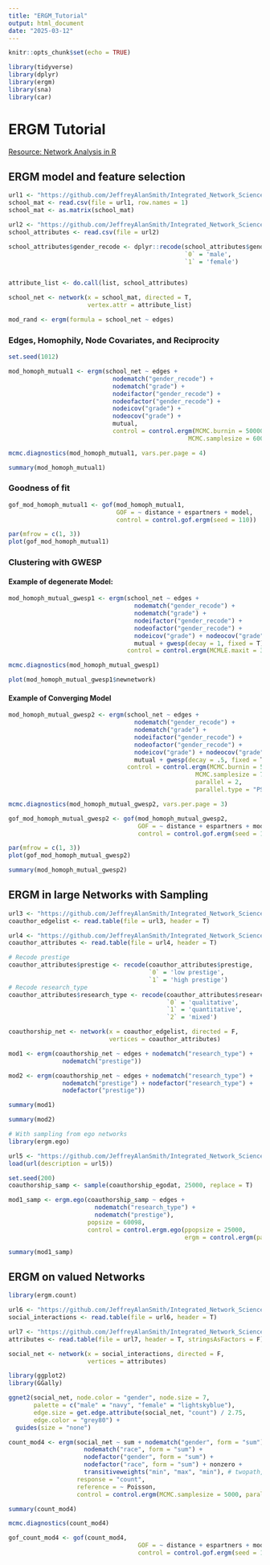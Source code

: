 ```yaml
---
title: "ERGM_Tutorial"
output: html_document
date: "2025-03-12"
---
```


```r
knitr::opts_chunk$set(echo = TRUE)
```

```r
library(tidyverse)
library(dplyr)
library(ergm)
library(sna)
library(car)
```

# ERGM Tutorial

[Resource: Network Analysis in R](https://inarwhal.github.io/NetworkAnalysisR-book/)

## ERGM model and feature selection

```r
url1 <- "https://github.com/JeffreyAlanSmith/Integrated_Network_Science/raw/master/data/example_schoolmat.csv"
school_mat <- read.csv(file = url1, row.names = 1) 
school_mat <- as.matrix(school_mat)

url2 <- "https://github.com/JeffreyAlanSmith/Integrated_Network_Science/raw/master/data/example_schooldata.csv"
school_attributes <- read.csv(file = url2)

school_attributes$gender_recode <- dplyr::recode(school_attributes$gender, 
                                                 `0` = 'male', 
                                                 `1` = 'female')


attribute_list <- do.call(list, school_attributes) 

school_net <- network(x = school_mat, directed = T, 
                      vertex.attr = attribute_list) 

mod_rand <- ergm(formula = school_net ~ edges) 
```

### Edges, Homophily, Node Covariates, and Reciprocity

```r
set.seed(1012)

mod_homoph_mutual1 <- ergm(school_net ~ edges + 
                             nodematch("gender_recode") + 
                             nodematch("grade") + 
                             nodeifactor("gender_recode") + 
                             nodeofactor("gender_recode") + 
                             nodeicov("grade") + 
                             nodeocov("grade") +
                             mutual, 
                             control = control.ergm(MCMC.burnin = 50000,
                                                  MCMC.samplesize = 6000))
```

```r
mcmc.diagnostics(mod_homoph_mutual1, vars.per.page = 4)
```

```r
summary(mod_homoph_mutual1)
```

### Goodness of fit

```r
gof_mod_homoph_mutual1 <- gof(mod_homoph_mutual1, 
                              GOF = ~ distance + espartners + model,
                              control = control.gof.ergm(seed = 110)) 

par(mfrow = c(1, 3)) 
plot(gof_mod_homoph_mutual1)
```

### Clustering with GWESP

#### Example of degenerate Model:

```r
mod_homoph_mutual_gwesp1 <- ergm(school_net ~ edges + 
                                   nodematch("gender_recode") + 
                                   nodematch("grade") + 
                                   nodeifactor("gender_recode") + 
                                   nodeofactor("gender_recode") + 
                                   nodeicov("grade") + nodeocov("grade") + 
                                   mutual + gwesp(decay = 1, fixed = T), 
                                 control = control.ergm(MCMLE.maxit = 3))
```

```r
mcmc.diagnostics(mod_homoph_mutual_gwesp1)

plot(mod_homoph_mutual_gwesp1$newnetwork)
```

#### Example of Converging Model

```r
mod_homoph_mutual_gwesp2 <- ergm(school_net ~ edges + 
                                   nodematch("gender_recode") +
                                   nodematch("grade") + 
                                   nodeifactor("gender_recode") + 
                                   nodeofactor("gender_recode") + 
                                   nodeicov("grade") + nodeocov("grade") +
                                   mutual + gwesp(decay = .5, fixed = T),
                                 control = control.ergm(MCMC.burnin = 50000, 
                                                    MCMC.samplesize = 7000, 
                                                    parallel = 2, 
                                                    parallel.type = "PSOCK"))
```

```r
mcmc.diagnostics(mod_homoph_mutual_gwesp2, vars.per.page = 3) 
```

```r
gof_mod_homoph_mutual_gwesp2 <- gof(mod_homoph_mutual_gwesp2, 
                                    GOF = ~ distance + espartners + model, 
                                    control = control.gof.ergm(seed = 108)) 

par(mfrow = c(1, 3))
plot(gof_mod_homoph_mutual_gwesp2)
```

```r
summary(mod_homoph_mutual_gwesp2)
```

## ERGM in large Networks with Sampling

```r

url3 <- "https://github.com/JeffreyAlanSmith/Integrated_Network_Science/raw/master/data/coauthorship_edgelist.txt"
coauthor_edgelist <- read.table(file = url3, header = T)

url4 <- "https://github.com/JeffreyAlanSmith/Integrated_Network_Science/raw/master/data/coauthorship_attributes.txt"
coauthor_attributes <- read.table(file = url4, header = T)

# Recode prestige
coauthor_attributes$prestige <- recode(coauthor_attributes$prestige,
                                       `0` = 'low prestige', 
                                       `1` = 'high prestige')
# Recode research_type
coauthor_attributes$research_type <- recode(coauthor_attributes$research_type, 
                                            `0` = 'qualitative', 
                                            `1` = 'quantitative', 
                                            `2` = 'mixed')

coauthorship_net <- network(x = coauthor_edgelist, directed = F, 
                            vertices = coauthor_attributes)

mod1 <- ergm(coauthorship_net ~ edges + nodematch("research_type") +
               nodematch("prestige"))

mod2 <- ergm(coauthorship_net ~ edges + nodematch("research_type") +
               nodematch("prestige") + nodefactor("research_type") + 
               nodefactor("prestige"))

summary(mod1)

summary(mod2)
```

```r
# With sampling from ego networks
library(ergm.ego)

url5 <- "https://github.com/JeffreyAlanSmith/Integrated_Network_Science/raw/master/data/coauthorship_egodat.Rdata"
load(url(description = url5))

set.seed(200)
coauthorship_samp <- sample(coauthorship_egodat, 25000, replace = T)

mod1_samp <- ergm.ego(coauthorship_samp ~ edges + 
                        nodematch("research_type") +  
                        nodematch("prestige"), 
                      popsize = 60098, 
                      control = control.ergm.ego(ppopsize = 25000, 
                                                 ergm = control.ergm(parallel = 2)))

summary(mod1_samp)
```

## ERGM on valued Networks

```r
library(ergm.count)

url6 <- "https://github.com/JeffreyAlanSmith/Integrated_Network_Science/raw/master/data/social_interaction_edgelist.txt"
social_interactions <- read.table(file = url6, header = T)

url7 <- "https://github.com/JeffreyAlanSmith/Integrated_Network_Science/raw/master/data/social_interaction_attributes.txt"
attributes <- read.table(file = url7, header = T, stringsAsFactors = F)

social_net <- network(x = social_interactions, directed = F,
                      vertices = attributes)
```

```r
library(ggplot2)
library(GGally)

ggnet2(social_net, node.color = "gender", node.size = 7,
       palette = c("male" = "navy", "female" = "lightskyblue"), 
       edge.size = get.edge.attribute(social_net, "count") / 2.75, 
       edge.color = "grey80") +
  guides(size = "none")
```

```r
count_mod4 <- ergm(social_net ~ sum + nodematch("gender", form = "sum") + 
                     nodematch("race", form = "sum") + 
                     nodefactor("gender", form = "sum") + 
                     nodefactor("race", form = "sum") + nonzero + 
                     transitiveweights("min", "max", "min"), # twopath,combine, affect
                   response = "count", 
                   reference = ~ Poisson, 
                   control = control.ergm(MCMC.samplesize = 5000, parallel = 2))

summary(count_mod4)
```

```r
mcmc.diagnostics(count_mod4)
```

```r
gof_count_mod4 <- gof(count_mod4, 
                                    GOF = ~ distance + espartners + model, 
                                    control = control.gof.ergm(seed = 108))
```
